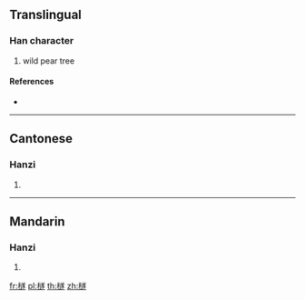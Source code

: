 ==Translingual==

===Han character===
{{Han char|rn=75|rad=木|as=13|sn=17|four=48933|canj=DYTO}}

# wild pear tree

====References====
* {{Han ref|kx=0557.020|dkj=15667|hdz=21304.010|uh=6A96|ud=27286|bh=ECF4|bd=60660}}

----

==Cantonese==

===Hanzi===
{{yue-hanzi|jyut=seoi6|y=seui6}}

# {{defn|lang=yue|sort=木13}}

----

==Mandarin==

===Hanzi===
{{cmn-hanzi|pin=[[bì]] ([[bi4]]), [[suì]] ([[sui4]])|wg=pi<sup>4</sup>, sui<sup>4</sup>}}

# {{defn|lang=cmn|sort=木13}}

[[fr:檖]]
[[pl:檖]]
[[th:檖]]
[[zh:檖]]